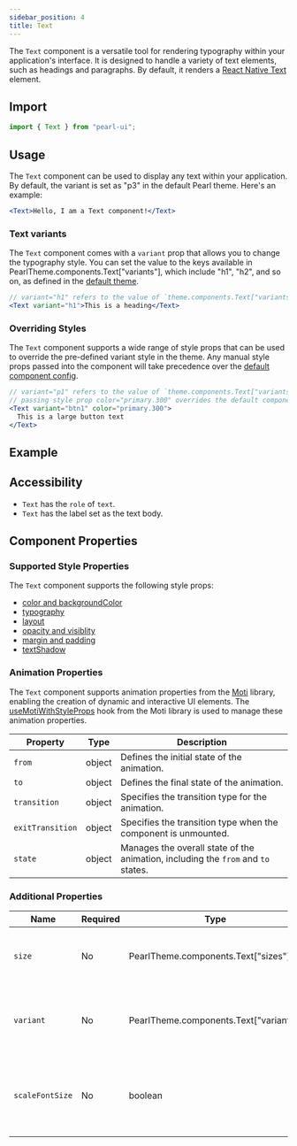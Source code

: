 ```yaml
---
sidebar_position: 4
title: Text
---
```



<div style={{ display: "flex" }}>
  <SourceButton
    label="Source"
    href="https://github.com/agrawal-rohit/pearl-ui/blob/main/src/components/atoms/text/text.tsx"
    style={{ marginRight: "10px" }}
  />
  <SourceButton
    label="Theme Source"
    href="https://github.com/agrawal-rohit/pearl-ui/blob/main/src/components/atoms/text/text.config.ts"
  />
</div>

The `Text` component is a versatile tool for rendering typography within your application's interface. It is designed to handle a variety of text elements, such as headings and paragraphs. By default, it renders a [React Native Text](https://reactnative.dev/docs/text) element.

## Import

```jsx
import { Text } from "pearl-ui";
```

## Usage

The `Text` component can be used to display any text within your application. By default, the variant is set as "p3" in the default Pearl theme. Here's an example:

```jsx
<Text>Hello, I am a Text component!</Text>
```

### Text variants

The `Text` component comes with a `variant` prop that allows you to change the typography style. You can set the value to the keys available in <t>PearlTheme.components.Text["variants"]</t>, which include <t>"h1"</t>, <t>"h2"</t>, and so on, as defined in the [default theme](../../theming/default-theme#typography).

```jsx
// variant="h1" refers to the value of `theme.components.Text["variants"]["h1"]`
<Text variant="h1">This is a heading</Text>
```

### Overriding Styles

The `Text` component supports a wide range of style props that can be used to override the pre-defined variant style in the theme. Any manual style props passed into the component will take precedence over the [default component config](#default-component-config).

```jsx
// variant="p1" refers to the value of `theme.components.Text["variants"]["p1"]`
// passing style prop color="primary.300" overrides the default component config value of color="neutral.50"
<Text variant="btn1" color="primary.300">
  This is a large button text
</Text>
```

## Example


<Snack snackId="@agrawal-rohit/text-light" />

## Accessibility

- `Text` has the `role` of `text`.
- `Text` has the label set as the text body.

## Component Properties

### Supported Style Properties

The `Text` component supports the following style props:

- [color and backgroundColor](../../core-features/style-props#color-and-background-color)
- [typography](../../core-features/style-props#typography)
- [layout](../../core-features/style-props#layout)
- [opacity and visiblity](../../core-features/style-props#opacity-and-visibility)
- [margin and padding](../../core-features/style-props#margin-and-padding)
- [textShadow](../../core-features/style-props#text-shadow)

### Animation Properties

The `Text` component supports animation properties from the [Moti](https://moti.fyi/) library, enabling the creation of dynamic and interactive UI elements. The [useMotiWithStyleProps](../../hooks/useMotiWithStyleProps) hook from the Moti library is used to manage these animation properties.

| Property         | Type          | Description                                                                       |
| ---------------- | ------------- | --------------------------------------------------------------------------------- |
| `from`           | <t>object</t> | Defines the initial state of the animation.                                       |
| `to`             | <t>object</t> | Defines the final state of the animation.                                         |
| `transition`     | <t>object</t> | Specifies the transition type for the animation.                                  |
| `exitTransition` | <t>object</t> | Specifies the transition type when the component is unmounted.                    |
| `state`          | <t>object</t> | Manages the overall state of the animation, including the `from` and `to` states. |

### Additional Properties

| Name            | Required | Type                                          | Default | Description                                                             |
| --------------- | -------- | --------------------------------------------- | ------- | ----------------------------------------------------------------------- |
| `size`          | No       | <t>PearlTheme.components.Text["sizes"]</t>    |         | Size variant to use as defined in the active theme.                     |
| `variant`       | No       | <t>PearlTheme.components.Text["variants"]</t> | `"p1"`  | Typography variant to use as defined in the active theme.               |
| `scaleFontSize` | No       | <t>boolean</t>                                | `true`  | Whether to slightly scale the font size based on the screen dimensions. |
